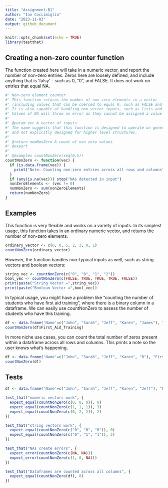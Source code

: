 ```yaml
---
title: "Assignment-B1"
author: "Ian Coccimiglio"
date: "2023-11-03"
output: github_document 
---
```


```r
knitr::opts_chunk$set(echo = TRUE)
library(testthat)
```

## Creating a non-zero counter function
The function created here will take in a numeric vector, and report the number of non-zero entries. Zeros here are loosely defined, and include anything that is 'falsy' - such as 0, "0", and FALSE. It does not work on entries that equal NA. 

```r
#' Non-zero element counter
#' This function returns the number of non-zero elements in a vector 
#' (including values that can be coerced to equal 0, such as FALSE and "0").
#' It is also capable of handling non-vector inputs, such as lists and dataframes. 
#' Values of NA will throw an error as they cannot be assigned a value of true/false.
#' 
#' @param vec A vector of inputs. 
#' The name suggests that this function is designed to operate on generic vectors, 
#' and not explicitly designed for higher level structures.
#'
#' @return numNonZero A count of non zero values
#' @export
#'
#' @examples countNonZero(seq(0,5))
countNonZero <- function(vec) {
  if (is.data.frame(vec)) {
    print("Note: Counting non-zero entries across all rows and columns")
  }
  if (any(is.na(vec))) stop("NAs detected in input")
  nonZeroElements <- (vec != 0)
  numNonZero <- sum(nonZeroElements)
  return(numNonZero)
}

```

## Examples
This function is very flexible and works on a variety of inputs. In its simplest usage, this function takes in an ordinary numeric vector, and returns the number of non-zero elements. 

```r
ordinary_vector <- c(0, 0, 5, 2, 3, 0, 1)
countNonZero(ordinary_vector)
```

However, the function handles non-typical inputs as well, such as string vectors and boolean vectors:

```r
string_vec <- countNonZero(c("0", "0", "1", "2"))
bool_vec <- countNonZero(c(FALSE, TRUE, TRUE, TRUE, FALSE))
print(paste("String Vector =",string_vec))
print(paste("Boolean Vector =",bool_vec))
```

In typical usage, you might have a problem like "counting the number of students who have first aid training", where there is a binary column in a dataframe. We can easily use countNonZero to assess the number of students who have this training.

```r
df <- data.frame('Name'=c("John", "Sarah", "Jeff", "Karen", "James"), "First_Aid_Training"=c(0,1,1,0,1))
countNonZero(df$First_Aid_Training)
```

In more niche use cases, you can count the total number of zeros present within a dataframe across all rows and columns. This prints a note so the user knows what's happening.

```r
df <- data.frame('Name'=c("John", "Sarah", "Jeff", "Karen", "0"), "First_Aid_Training"=c(0,1,1,0,1))
countNonZero(df)
```

## Tests


```r
df <- data.frame('Name'=c("John", "Sarah", "Jeff", "Karen", "Jeff"), "First_Aid_Training"=c(0,1,1,0,1))

test_that("numeric vectors work", {
  expect_equal(countNonZero(c(0, 0, 0)), 0)
  expect_equal(countNonZero(c(1, 1, 1)), 3)
  expect_equal(countNonZero(c(0, 2, 2)), 2)
})

test_that("string vectors work", {
  expect_equal(countNonZero(c("0", "0", "0")), 0)
  expect_equal(countNonZero(c("0", "1", "1")), 2)
})

test_that("NAs create errors", {
  expect_error(countNonZero(c(NA, NA)))
  expect_error(countNonZero(c(1, 0, NA)))
})

test_that("Dataframes are counted across all columns", {
  expect_equal(countNonZero(df), 8)
})

```